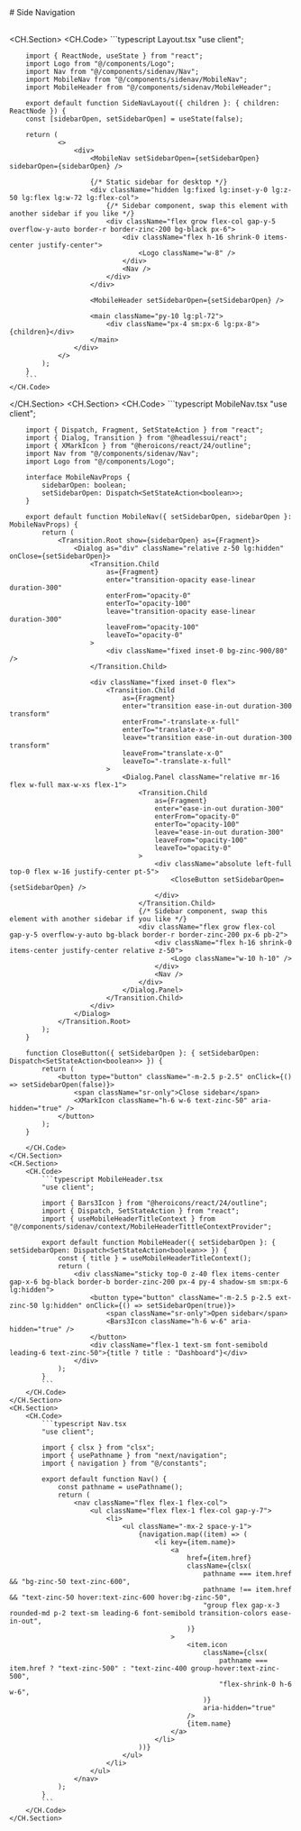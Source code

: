 
<div className="lg:flex-row gap-3 lg:flex hidden">
    <RectangleGroupIcon className="h-10 w-10 text-zinc-50"/>
    # Side Navigation
</div>
<br/>

<CH.Section>
    <CH.Code>
        ```typescript Layout.tsx
        "use client";

        import { ReactNode, useState } from "react";
        import Logo from "@/components/Logo";
        import Nav from "@/components/sidenav/Nav";
        import MobileNav from "@/components/sidenav/MobileNav";
        import MobileHeader from "@/components/sidenav/MobileHeader";

        export default function SideNavLayout({ children }: { children: ReactNode }) {
        const [sidebarOpen, setSidebarOpen] = useState(false);

        return (
                <>
                    <div>
                        <MobileNav setSidebarOpen={setSidebarOpen} sidebarOpen={sidebarOpen} />

                        {/* Static sidebar for desktop */}
                        <div className="hidden lg:fixed lg:inset-y-0 lg:z-50 lg:flex lg:w-72 lg:flex-col">
                            {/* Sidebar component, swap this element with another sidebar if you like */}
                            <div className="flex grow flex-col gap-y-5 overflow-y-auto border-r border-zinc-200 bg-black px-6">
                                <div className="flex h-16 shrink-0 items-center justify-center">
                                    <Logo className="w-8" />
                                </div>
                                <Nav />
                            </div>
                        </div>

                        <MobileHeader setSidebarOpen={setSidebarOpen} />

                        <main className="py-10 lg:pl-72">
                            <div className="px-4 sm:px-6 lg:px-8">{children}</div>
                        </main>
                    </div>
                </>
            );
        }
        ```
    </CH.Code>
</CH.Section>
<CH.Section>
    <CH.Code>
        ```typescript MobileNav.tsx
        "use client";

        import { Dispatch, Fragment, SetStateAction } from "react";
        import { Dialog, Transition } from "@headlessui/react";
        import { XMarkIcon } from "@heroicons/react/24/outline";
        import Nav from "@/components/sidenav/Nav";
        import Logo from "@/components/Logo";

        interface MobileNavProps {
            sidebarOpen: boolean;
            setSidebarOpen: Dispatch<SetStateAction<boolean>>;
        }

        export default function MobileNav({ setSidebarOpen, sidebarOpen }: MobileNavProps) {
            return (
                <Transition.Root show={sidebarOpen} as={Fragment}>
                    <Dialog as="div" className="relative z-50 lg:hidden" onClose={setSidebarOpen}>
                        <Transition.Child
                            as={Fragment}
                            enter="transition-opacity ease-linear duration-300"
                            enterFrom="opacity-0"
                            enterTo="opacity-100"
                            leave="transition-opacity ease-linear duration-300"
                            leaveFrom="opacity-100"
                            leaveTo="opacity-0"
                        >
                            <div className="fixed inset-0 bg-zinc-900/80" />
                        </Transition.Child>

                        <div className="fixed inset-0 flex">
                            <Transition.Child
                                as={Fragment}
                                enter="transition ease-in-out duration-300 transform"
                                enterFrom="-translate-x-full"
                                enterTo="translate-x-0"
                                leave="transition ease-in-out duration-300 transform"
                                leaveFrom="translate-x-0"
                                leaveTo="-translate-x-full"
                            >
                                <Dialog.Panel className="relative mr-16 flex w-full max-w-xs flex-1">
                                    <Transition.Child
                                        as={Fragment}
                                        enter="ease-in-out duration-300"
                                        enterFrom="opacity-0"
                                        enterTo="opacity-100"
                                        leave="ease-in-out duration-300"
                                        leaveFrom="opacity-100"
                                        leaveTo="opacity-0"
                                    >
                                        <div className="absolute left-full top-0 flex w-16 justify-center pt-5">
                                            <CloseButton setSidebarOpen={setSidebarOpen} />
                                        </div>
                                    </Transition.Child>
                                    {/* Sidebar component, swap this element with another sidebar if you like */}
                                    <div className="flex grow flex-col gap-y-5 overflow-y-auto bg-black border-r border-zinc-200 px-6 pb-2">
                                        <div className="flex h-16 shrink-0 items-center justify-center relative z-50">
                                            <Logo className="w-10 h-10" />
                                        </div>
                                        <Nav />
                                    </div>
                                </Dialog.Panel>
                            </Transition.Child>
                        </div>
                    </Dialog>
                </Transition.Root>
            );
        }

        function CloseButton({ setSidebarOpen }: { setSidebarOpen: Dispatch<SetStateAction<boolean>> }) {
            return (
                <button type="button" className="-m-2.5 p-2.5" onClick={() => setSidebarOpen(false)}>
                    <span className="sr-only">Close sidebar</span>
                    <XMarkIcon className="h-6 w-6 text-zinc-50" aria-hidden="true" />
                </button>
            );
        }
```
    </CH.Code>
</CH.Section>
<CH.Section>
    <CH.Code>
        ```typescript MobileHeader.tsx
        "use client";

        import { Bars3Icon } from "@heroicons/react/24/outline";
        import { Dispatch, SetStateAction } from "react";
        import { useMobileHeaderTitleContext } from "@/components/sidenav/context/MobileHeaderTittleContextProvider";

        export default function MobileHeader({ setSidebarOpen }: { setSidebarOpen: Dispatch<SetStateAction<boolean>> }) {
            const { title } = useMobileHeaderTitleContext();
            return (
                <div className="sticky top-0 z-40 flex items-center gap-x-6 bg-black border-b border-zinc-200 px-4 py-4 shadow-sm sm:px-6 lg:hidden">
                    <button type="button" className="-m-2.5 p-2.5 ext-zinc-50 lg:hidden" onClick={() => setSidebarOpen(true)}>
                        <span className="sr-only">Open sidebar</span>
                        <Bars3Icon className="h-6 w-6" aria-hidden="true" />
                    </button>
                    <div className="flex-1 text-sm font-semibold leading-6 text-zinc-50">{title ? title : "Dashboard"}</div>
                </div>
            );
        }
        ```
    </CH.Code>
</CH.Section>
<CH.Section>
    <CH.Code>
        ```typescript Nav.tsx
        "use client";

        import { clsx } from "clsx";
        import { usePathname } from "next/navigation";
        import { navigation } from "@/constants";

        export default function Nav() {
            const pathname = usePathname();
            return (
                <nav className="flex flex-1 flex-col">
                    <ul className="flex flex-1 flex-col gap-y-7">
                        <li>
                            <ul className="-mx-2 space-y-1">
                                {navigation.map((item) => (
                                    <li key={item.name}>
                                        <a
                                            href={item.href}
                                            className={clsx(
                                                pathname === item.href && "bg-zinc-50 text-zinc-600",
                                                pathname !== item.href && "text-zinc-50 hover:text-zinc-600 hover:bg-zinc-50",
                                                "group flex gap-x-3 rounded-md p-2 text-sm leading-6 font-semibold transition-colors ease-in-out",
                                            )}
                                        >
                                            <item.icon
                                                className={clsx(
                                                    pathname === item.href ? "text-zinc-500" : "text-zinc-400 group-hover:text-zinc-500",
                                                    "flex-shrink-0 h-6 w-6",
                                                )}
                                                aria-hidden="true"
                                            />
                                            {item.name}
                                        </a>
                                    </li>
                                ))}
                            </ul>
                        </li>
                    </ul>
                </nav>
            );
        }
        ```
    </CH.Code>
</CH.Section>